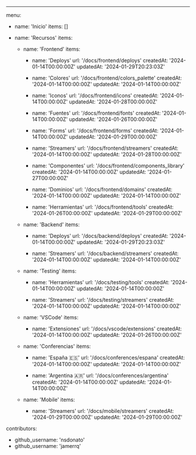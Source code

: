 ---
menu:

- name: 'Inicio'
  items: []

- name: 'Recursos'
  items:

  - name: 'Frontend'
    items:

    - name: 'Deploys'
      url: '/docs/frontend/deploys'
      createdAt: '2024-01-14T00:00:00Z'
      updatedAt: '2024-01-29T20:23:03Z'

    - name: 'Colores'
      url: '/docs/frontend/colors_palette'
      createdAt: '2024-01-14T00:00:00Z'
      updatedAt: '2024-01-14T00:00:00Z'

    - name: 'Iconos'
      url: '/docs/frontend/icons'
      createdAt: '2024-01-14T00:00:00Z'
      updatedAt: '2024-01-28T00:00:00Z'

    - name: 'Fuentes'
      url: '/docs/frontend/fonts'
      createdAt: '2024-01-14T00:00:00Z'
      updatedAt: '2024-01-26T00:00:00Z'

    - name: 'Forms'
      url: '/docs/frontend/forms'
      createdAt: '2024-01-14T00:00:00Z'
      updatedAt: '2024-01-29T00:00:00Z'

    - name: 'Streamers'
      url: '/docs/frontend/streamers'
      createdAt: '2024-01-14T00:00:00Z'
      updatedAt: '2024-01-28T00:00:00Z'

    - name: 'Componentes'
      url: '/docs/frontend/components_library'
      createdAt: '2024-01-14T00:00:00Z'
      updatedAt: '2024-01-27T00:00:00Z'

    - name: 'Dominios'
      url: '/docs/frontend/domains'
      createdAt: '2024-01-14T00:00:00Z'
      updatedAt: '2024-01-14T00:00:00Z'

    - name: 'Herramientas'
      url: '/docs/frontend/tools'
      createdAt: '2024-01-26T00:00:00Z'
      updatedAt: '2024-01-29T00:00:00Z'

  - name: 'Backend'
    items:

    - name: 'Deploys'
      url: '/docs/backend/deploys'
      createdAt: '2024-01-14T00:00:00Z'
      updatedAt: '2024-01-29T20:23:03Z'

    - name: 'Streamers'
      url: '/docs/backend/streamers'
      createdAt: '2024-01-14T00:00:00Z'
      updatedAt: '2024-01-14T00:00:00Z'

  - name: 'Testing'
    items:

    - name: 'Herramientas'
      url: '/docs/testing/tools'
      createdAt: '2024-01-14T00:00:00Z'
      updatedAt: '2024-01-14T00:00:00Z'

    - name: 'Streamers'
      url: '/docs/testing/streamers'
      createdAt: '2024-01-14T00:00:00Z'
      updatedAt: '2024-01-14T00:00:00Z'

  - name: 'VSCode'
    items:

    - name: 'Extensiones'
      url: '/docs/vscode/extensions'
      createdAt: '2024-01-14T00:00:00Z'
      updatedAt: '2024-01-26T00:00:00Z'

  - name: 'Conferencias'
    items:

    - name: 'España 🇪🇸'
      url: '/docs/conferences/espana'
      createdAt: '2024-01-14T00:00:00Z'
      updatedAt: '2024-01-14T00:00:00Z'

    - name: 'Argentina 🇦🇷'
      url: '/docs/conferences/argentina'
      createdAt: '2024-01-14T00:00:00Z'
      updatedAt: '2024-01-14T00:00:00Z'

  - name: 'Mobile'
    items:

    - name: 'Streamers'
      url: '/docs/mobile/streamers'
      createdAt: '2024-01-29T00:00:00Z'
      updatedAt: '2024-01-29T00:00:00Z'

contributors:
  - github_username: 'nsdonato'
  - github_username: 'jamerrq'
